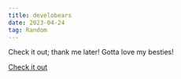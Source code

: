 ```yaml
---
title: develobears
date: 2023-04-24
tag: Random
---
```


Check it out; thank me later! Gotta love my besties!

[Check it out](https://www.google.ca/search?q=https://www.develobears.com/&sxsrf=APwXEdccw03wNB7VuvRI_0Dz9KxOWDwW2A:1682368986515&source=lnms&tbm=isch&sa=X&ved=2ahUKEwjZ3snusMP-AhWUFzQIHV-5DmUQ_AUoAnoECAEQBA&biw=1512&bih=776&dpr=2#imgrc=4ZQxYS9CnKpiHM)
